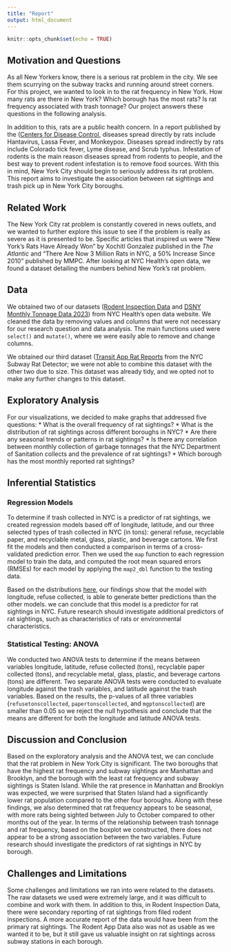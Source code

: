 ```yaml
---
title: "Report"
output: html_document
---
```


```r
knitr::opts_chunk$set(echo = TRUE)
```

## Motivation and Questions

As all New Yorkers know, there is a serious rat problem in the city. We see them scurrying on the subway tracks and running around street corners. For this project, we wanted to look in to the rat frequency in New York. How many rats are there in New York? Which borough has the most rats? Is rat frequency associated with trash tonnage? Our project answers these questions in the following analysis. 

In addition to this, rats are a public health concern. In a report published by the ([Centers for Disease Control](https://www.cdc.gov/healthypets/pets/wildlife/rodent-control.html#:~:text=The%20best%20way%20to%20prevent,prevent%20diseases%20spread%20by%20rodents.), diseases spread directly by rats include Hantavirus, Lassa Fever, and Monkeypox. Diseases spread indirectly by rats include Colorado tick fever, Lyme disease, and Scrub typhus. Infestation of rodents is the main reason diseases spread from rodents to people, and the best way to prevent rodent infestation is to remove food sources. With this in mind, New York City should begin to seriously address its rat problem. This report aims to investigate the association between rat sightings and trash pick up in New York City boroughs. 


## Related Work

The New York City rat problem is constantly covered in news outlets, and we wanted to further explore this issue to see if the problem is really as severe as it is presented to be. Specific articles that inspired us were "New York’s Rats Have Already Won" by Xochitl Gonzalez published in the *The Atlantic* and "There Are Now 3 Million Rats in NYC, a 50% Increase Since 2010" published by MMPC. After looking at NYC Health's open data, we found a dataset detailing the numbers behind New York's rat problem.


## Data

We obtained two of our datasets ([Rodent Inspection Data](https://data.cityofnewyork.us/Health/Rodent-Inspection/p937-wjvj) and [DSNY Monthly Tonnage Data 2023](https://data.cityofnewyork.us/City-Government/DSNY-Monthly-Tonnage-Data/ebb7-mvp5)) from NYC Health's open data website. We cleaned the data by removing values and columns that were not necessary for our research question and data analysis. The main functions used were `select()` and `mutate()`, where we were easily able to remove and change columns.

We obtained our third dataset ([Transit App Rat Reports](https://transitapp.com/rats) from the NYC Subway Rat Detector; we were not able to combine this dataset with the other two due to size. This dataset was already tidy, and we opted not to make any further changes to this dataset.


## Exploratory Analysis

For our visualizations, we decided to make graphs that addressed five questions:
*  What is the overall frequency of rat sightings?
*  What is the distribution of rat sightings across different boroughs in NYC?
*  Are there any seasonal trends or patterns in rat sightings?
*  Is there any correlation between monthly collection of garbage tonnages that the NYC Department of Sanitation collects and the prevalence of rat sightings?
*  Which borough has the most monthly reported rat sightings?

## Inferential Statistics

### Regression Models

To determine if trash collected in NYC is a predictor of rat sightings, we created regression models based off of longitude, latitude, and our three selected types of trash collected in NYC (in tons): general refuse, recyclable paper, and recyclable metal, glass, plastic, and beverage cartons. We first fit the models and then conducted a comparison in terms of a cross-validated prediction error. Then we used the `map` function to each regression model to train the data, and computed the root mean squared errors (RMSEs) for each model by applying the `map2_dbl` function to the testing data. 

Based on the distributions [here](model_building.html), our findings show that the model with longitude, refuse collected, is able to generate better predictions than the other models. we can conclude that this model is a predictor for rat sightings in NYC. Future research should investigate additional predictors of rat sightings, such as characteristics of rats or environmental characteristics.


### Statistical Testing: ANOVA 

We conducted two ANOVA tests to determine if the means between variables longitude, latitude, refuse collected (tons), recyclable paper collected (tons), and recyclable metal, glass, plastic, and beverage cartons (tons) are different. Two separate ANOVA tests were conducted to evaluate longitude against the trash variables, and latitude against the trash variables. Based on the results, the p-values of all three variables (`refusetonscollected`, `papertonscollected`, and `mgptonscollected`) are smaller than 0.05 so we reject the null hypothesis and conclude that the means are different for both the longitude and latitude ANOVA tests. 


## Discussion and Conclusion 

Based on the exploratory analysis and the ANOVA test, we can conclude that the rat problem in New York City is significant. The two boroughs that have the highest rat frequency and subway sightings are Manhattan and Brooklyn, and the borough with the least rat frequency and subway sightings is Staten Island. While the rat presence in Manhattan and Brooklyn was expected, we were surprised that Staten Island had a significantly lower rat population compared to the other four boroughs. Along with these findings, we also determined that rat frequency appears to be seasonal, with more rats being sighted between July to October compared to other months out of the year. In terms of the relationship between trash tonnage and rat frequency, based on the boxplot we constructed, there does not appear to be a strong association between the two variables. Future research should investigate the predictors of rat sightings in NYC by borough.

## Challenges and Limitations 

Some challenges and limitations we ran into were related to the datasets. The raw datasets we used were extremely large, and it was difficult to combine and work with them. In addition to this, in Rodent Inspection Data, there were secondary reporting of rat sightings from filed rodent inspections. A more accurate report of the data would have been from the primary rat sightings. The Rodent App Data also was not as usable as we wanted it to be, but it still gave us valuable insight on rat sightings across subway stations in each borough. 